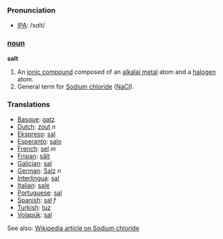 === Pronunciation ===
*[[w:IPA|IPA]]: /sɑlt/

=== [[noun]] ===

'''salt'''

#An [[ionic compound]] composed of an [[alkalai metal]] atom and a [[halogen]] atom.
#General term for [[Sodium chloride]] ([[NaCl]]).

=== Translations ===
*[[Basque]]: [[gatz]]
*[[Dutch]]: [[zout]] ''n''
*[[Ekspreso]]: [[sal]]
*[[Esperanto]]: [[salo]]
*[[French]]: [[sel]] ''m''
*[[Frisian]]: [[sâlt]]
*[[Galician]]: [[sal]]
*[[German]]: [[Salz]] ''n''
*[[Interlingua]]: [[sal]] 
*[[Italian]]: [[sale]] 
*[[Portuguese]]: [[sal]] 
*[[Spanish]]: [[sal]] ''f''
*[[Turkish]]: [[tuz]]
*[[Volapük]]: [[sal]] 


 


See also: [[w:Sodium_chloride|Wikipedia article on Sodium chloride]]